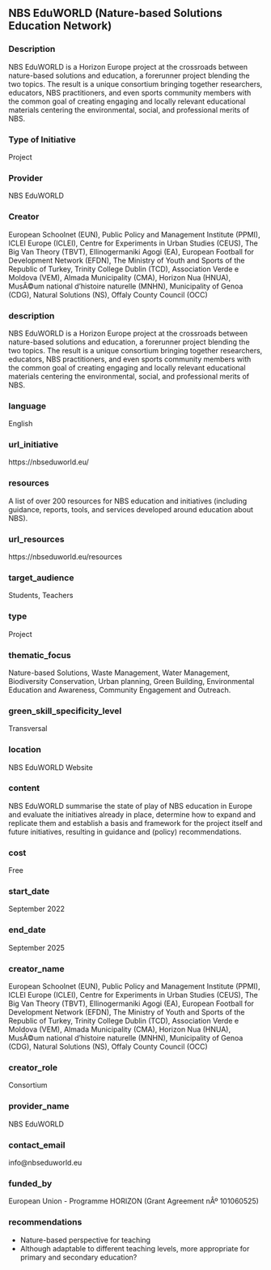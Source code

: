 ## NBS EduWORLD (Nature-based Solutions Education Network)
### Description

NBS EduWORLD is a Horizon Europe project at the crossroads between nature-based solutions and education, a forerunner project blending the two topics. The result is a unique consortium bringing together researchers, educators, NBS practitioners, and even sports community members with the common goal of creating engaging and locally relevant educational materials centering the environmental, social, and professional merits of NBS.

### Type of Initiative

Project

### Provider

NBS EduWORLD

### Creator

European Schoolnet (EUN), Public Policy and Management Institute (PPMI), ICLEI Europe (ICLEI), Centre for Experiments in Urban Studies (CEUS), The Big Van Theory (TBVT), Ellinogermaniki Agogi (EA), European Football for Development Network (EFDN), The Ministry of Youth and Sports of the Republic of Turkey, Trinity College Dublin (TCD), Association Verde e Moldova (VEM), Almada Municipality (CMA), Horizon Nua (HNUA), MusÃ©um national d'histoire naturelle (MNHN), Municipality of Genoa (CDG), Natural Solutions (NS), Offaly County Council (OCC)


### description

NBS EduWORLD is a Horizon Europe project at the crossroads between nature-based solutions and education, a forerunner project blending the two topics. The result is a unique consortium bringing together researchers, educators, NBS practitioners, and even sports community members with the common goal of creating engaging and locally relevant educational materials centering the environmental, social, and professional merits of NBS.

### language

English

### url_initiative

https://nbseduworld.eu/

### resources

A list of over 200 resources for NBS education and initiatives (including guidance, reports, tools, and services developed around education about NBS).

### url_resources

https://nbseduworld.eu/resources

### target_audience

Students, Teachers

### type

Project

### thematic_focus

Nature-based Solutions, Waste Management, Water Management, Biodiversity Conservation, Urban planning, Green Building, Environmental Education and Awareness, Community Engagement and Outreach.

### green_skill_specificity_level

Transversal

### location

NBS EduWORLD Website

### content

NBS EduWORLD summarise the state of play of NBS education in Europe and evaluate the initiatives already in place, determine how to expand and replicate them and establish a basis and framework for the project itself and future initiatives, resulting in guidance and (policy) recommendations.

### cost

Free

### start_date

September 2022

### end_date

September 2025

### creator_name

European Schoolnet (EUN), Public Policy and Management Institute (PPMI), ICLEI Europe (ICLEI), Centre for Experiments in Urban Studies (CEUS), The Big Van Theory (TBVT), Ellinogermaniki Agogi (EA), European Football for Development Network (EFDN), The Ministry of Youth and Sports of the Republic of Turkey, Trinity College Dublin (TCD), Association Verde e Moldova (VEM), Almada Municipality (CMA), Horizon Nua (HNUA), MusÃ©um national d'histoire naturelle (MNHN), Municipality of Genoa (CDG), Natural Solutions (NS), Offaly County Council (OCC)


### creator_role

Consortium

### provider_name

NBS EduWORLD

### contact_email

info@nbseduworld.eu

### funded_by

European Union - Programme HORIZON (Grant Agreement nÂº 101060525)

### recommendations

- Nature-based perspective for teaching
- Although adaptable to different teaching levels, more appropriate for primary and secondary education?

